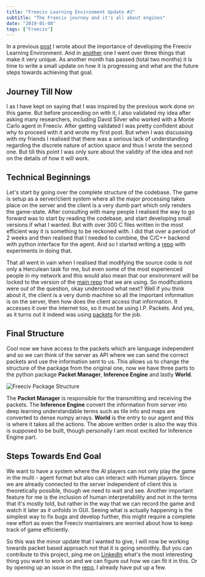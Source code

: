 ```yaml
---
title: "Freeciv Learning Environment Update #2"
subtitle: "The Freeciv journey and it's all about engines"
date: "2019-01-08"
tags: ["Freeciv"]
---
```


In a previous [post](https://towardsdatascience.com/call-for-an-army-of-be-a-sts-f751436671be) I wrote about the importance of developing the Freeciv Learning Environment. And in [another](https://towardsdatascience.com/lets-go-over-few-things-freeciv-1d400969ad3e) one I went over three things that make it very unique. As another month has passed (total two months) it is time to write a small update on how it is progressing and what are the future steps towards achieving that goal.

## Journey Till Now

I as I have kept on saying that I was inspired by the previous work done on this game. But before proceeding on with it, I also validated my idea after asking many researchers, including David Silver who worked with a Monte Carlo agent in Freeciv. After getting validated I was pretty confident about why to proceed with it and wrote my first post. But when I was discussing with my friends I realised that there was a serious lack of understanding regarding the discrete nature of action space and thus I wrote the second one. But till this point I was only sure about the validity of the idea and not on the details of how it will work.

## Technical Beginnings

Let's start by going over the complete structure of the codebase. The game is setup as a server/client system where all the major processing takes place on the server and the client is a very dumb part which only renders the game-state. After consulting with many people I realised the way to go forward was to start by reading the codebase, and start developing small versions if what I wanted. But with over 300 C files written in the most efficient way it is something to be reckoned with. I did that over a period of 2 weeks and then realised that I needed to combine, the C/C++ backend with python interface for the agent. And so I started writing a [repo](https://github.com/yashbonde/python-interfaces) with experiments in doing that.

That all went in vain when I realised that modifying the source code is not only a Herculean task for me, but even some of the most experienced people in my network and this would also mean that our environment will be locked to the version of the [main repo](https://github.com/freeciv/freeciv) that we are using. So modifications were out of the question, okay understood what next? Well if you think about it, the client is a very dumb machine so all the important information is on the server, then how does the client access that information. It accesses it over the internet too, so it must be using I.P. Packets. And yes, as it turns out it indeed was using [packets](https://github.com/freeciv/freeciv/blob/master/common/networking/packets.def) for the job.

## Final Structure

Cool now we have access to the packets which are language independent and so we can think of the server as API where we can send the correct packets and use the information sent to us. This allows us to change the structure of the package from the original one, now we have three parts to the python package **Packet Manager**, **Inference Engine** and lastly **World**.

![Freeciv Package Structure](https://ndotovhaihcfvwintgpc.supabase.co/storage/v1/object/public/yashbonde/old/freeciv01.svg)

The **Packet Manager** is responsible for the transmitting and receiving the packets. The **Inference Engine** convert the information from server into deep learning understandable terms such as tile info and maps are converted to dense numpy arrays. **World** is the entry to our agent and this is where it takes all the actions. The above written order is also the way this is supposed to be built, though personally I am most excited for Inference Engine part.

## Steps Towards End Goal

We want to have a system where the AI players can not only play the game in the multi - agent format but also can interact with Human players. Since we are already connected to the server independent of client this is theoretically possible, though we need to wait and see. Another important feature for me is the inclusion of human interpretability and not in the terms that it's mostly told, but rather in the way that we can record the game and watch it later as it unfolds in GUI. Seeing what is actually happening is the simplest way to fix bugs and develop further, this might require a complete new effort as even the Freeciv maintainers are worried about how to keep track of game efficiently.

So this was the minor update that I wanted to give, I will now be working towards packet based approach not that it is going smoothly. But you can contribute to this project, ping me on [LinkedIn](https://www.linkedin.com/in/yash-bonde/) what's the most interesting thing you want to work on and we can figure out how we can fit it in this. Or by opening up an issue in the [repo](https://github.com/yashbonde/freeciv-python), I already have put up a few.
